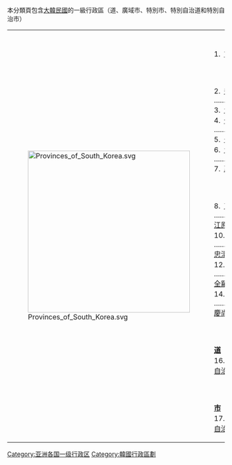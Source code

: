 本分類頁包含[[大韓民國|大韓民國]]的一級行政區（道、廣域市、特別市、特別自治道和特別自治市）
{|
|-
| rowspan=5|[[Image:Provinces_of_South_Korea.svg|375px]]
|      '''[[特別市|特別市]]'''<br>
1.  [[首爾特別市|首爾]]
|-
|      '''[[廣域市|廣域市]]'''<br>
2.  [[釜山廣域市|釜山]] …………………3.  [[大邱廣域市|大邱]]<br>  
4.  [[仁川廣域市|仁川]] …………………5.  [[光州廣域市|光州]]<br>
6.  [[大田廣域市|大田]] …………………7.  [[蔚山廣域市|蔚山]]
|-
|      '''[[道_(行政區劃)|道]]'''<br>
8.  [[京畿道|京畿道]]  ……………9.  [[江原道_(韓國)|江原道]]<br>
10. [[忠清北道|忠清北道]]  …………11. [[忠清南道|忠清南道]]<br>
12. [[全羅北道|全羅北道]]  …………13. [[全羅南道|全羅南道]]<br>
14. [[慶尚北道|慶尚北道]]  …………15. [[慶尚南道|慶尚南道]]<br>
|-
|      '''[[特別自治道|特別自治道]]'''<br>
16. [[濟州特別自治道|濟州特別自治道]]
|-
|      '''[[特別自治市|特別自治市]]'''<br>
17. [[世宗特別自治市|世宗特別自治市]]
|}
[[Category:亚洲各国一级行政区|Category:亚洲各国一级行政区]]
[[Category:韓國行政區劃|Category:韓國行政區劃]]